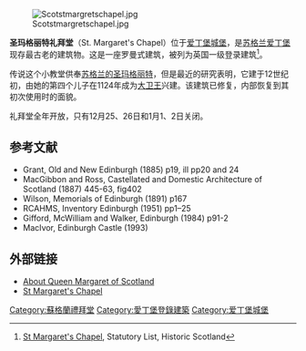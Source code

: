 [[Image:Scotstmargretschapel.jpg|thumb]]

'''圣玛格丽特礼拜堂'''（St. Margaret's Chapel）位于[[爱丁堡城堡|爱丁堡城堡]]，是[[苏格兰|苏格兰]][[爱丁堡|爱丁堡]]现存最古老的建筑物。这是一座罗曼式建筑，被列为英国一级登录建筑<ref>[http://hsewsf.sedsh.gov.uk/hslive/hsstart?P_HBNUM=48228 St Margaret's Chapel], Statutory List, Historic Scotland</ref>。

传说这个小教堂供奉[[苏格兰的圣玛格丽特|苏格兰的圣玛格丽特]]，但是最近的研究表明，它建于12世纪初，由她的第四个儿子在1124年成为[[大卫一世_(苏格兰)|大卫王]]兴建。该建筑已修复，内部恢复到其初次使用时的面貌。

礼拜堂全年开放，只有12月25、26日和1月1、2日关闭。

==参考文献==
{{reflist}}
*Grant, Old and New Edinburgh (1885) p19, ill pp20 and 24
*MacGibbon and Ross, Castellated and Domestic Architecture of Scotland (1887) 445-63, fig402
*Wilson, Memorials of Edinburgh (1891) p167
*RCAHMS, Inventory Edinburgh (1951) pp1–25
*Gifford, McWilliam and Walker, Edinburgh (1984) p91-2
*MacIvor, Edinburgh Castle (1993)

==外部链接==
*[https://web.archive.org/web/20080725120131/http://www.qmssa.org/chapel.htm About Queen Margaret of Scotland]
*[http://www.oocities.com/stmargaretschapel/article6 St Margaret's Chapel]

{{Coord|55.94869|N|3.19932|W|region:GB_source:enwiki-osgb36(NT252735)|display=title}}<!-- Note: WGS84 lat/long, converted from OSGB36 grid ref -->

[[Category:蘇格蘭禮拜堂|Category:蘇格蘭禮拜堂]]
[[Category:愛丁堡登錄建築|Category:愛丁堡登錄建築]]
[[Category:爱丁堡城堡|Category:爱丁堡城堡]]